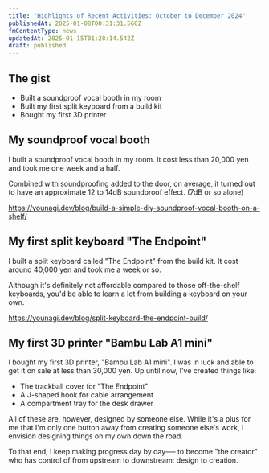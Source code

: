 ```yaml
---
title: "Highlights of Recent Activities: October to December 2024"
publishedAt: 2025-01-08T00:31:31.560Z
fmContentType: news
updatedAt: 2025-01-15T01:28:14.542Z
draft: published
---
```


## The gist

- Built a soundproof vocal booth in my room
- Built my first split keyboard from a build kit
- Bought my first 3D printer

## My soundproof vocal booth

I built a soundproof vocal booth in my room. It cost less than 20,000 yen and took me one week and a half.

Combined with soundproofing added to the door, on average, it turned out to have an approximate 12 to 14dB soundproof effect. (7dB or so alone)

https://younagi.dev/blog/build-a-simple-diy-soundproof-vocal-booth-on-a-shelf/

## My first split keyboard "The Endpoint"

I built a split keyboard called "The Endpoint" from the build kit. It cost around 40,000 yen and took me a week or so.

Although it's definitely not affordable compared to those off-the-shelf keyboards, you'd be able to learn a lot from building a keyboard on your own.

https://younagi.dev/blog/split-keyboard-the-endpoint-build/

## My first 3D printer "Bambu Lab A1 mini"

I bought my first 3D printer, "Bambu Lab A1 mini". I was in luck and able to get it on sale at less than 30,000 yen.
Up until now, I've created things like:

- The trackball cover for "The Endpoint"
- A J-shaped hook for cable arrangement
- A compartment tray for the desk drawer

All of these are, however, designed by someone else. While it's a plus for me that I'm only one button away from creating someone else's work, I envision designing things on my own down the road.

To that end, I keep making progress day by day── to become "the creator" who has control of from upstream to downstream: design to creation.
